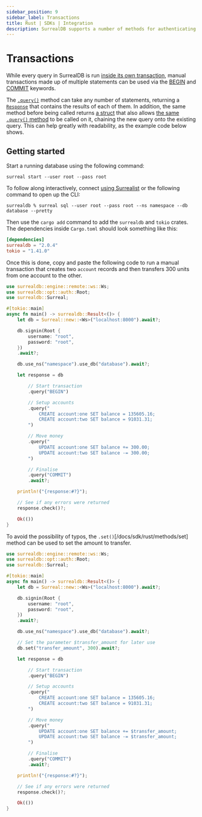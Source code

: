 ```yaml
---
sidebar_position: 9
sidebar_label: Transactions
title: Rust | SDKs | Integration
description: SurrealDB supports a number of methods for authenticating users and securing the database.
---
```


# Transactions

While every query in SurrealDB is run [inside its own transaction](/docs/surrealql/transactions), manual transactions made up of multiple statements can be used via the [BEGIN](/docs/surrealql/statements/begin) and [COMMIT](/docs/surrealql/statements/commit) keywords.

The [`.query()`](https://docs.rs/surrealdb/latest/surrealdb/struct.Surreal.html#method.query) method can take any number of statements, returning a [`Response`](https://docs.rs/surrealdb/latest/surrealdb/struct.Response.html) that contains the results of each of them. In addition, the same method before being called returns [a struct](https://docs.rs/surrealdb/latest/surrealdb/method/struct.Query.html) that also allows [the same `.query()` method](https://docs.rs/surrealdb/latest/surrealdb/method/struct.Query.html#method.query) to be called on it, chaining the new query onto the existing query. This can help greatly with readability, as the example code below shows.

## Getting started

Start a running database using the following command:

```
surreal start --user root --pass root 
```

To follow along interactively, connect [using Surrealist](/docs/surrealist/getting-started#creating-a-connection) or the following command to open up the CLI:

```
surrealdb % surreal sql --user root --pass root --ns namespace --db database --pretty
```

Then use the `cargo add` command to add the `surrealdb` and `tokio` crates. The dependencies inside `Cargo.toml` should look something like this:

```toml
[dependencies]
surrealdb = "2.0.4"
tokio = "1.41.0"
```

Once this is done, copy and paste the following code to run a manual transaction that creates two `account` records and then transfers 300 units from one account to the other.

```rust
use surrealdb::engine::remote::ws::Ws;
use surrealdb::opt::auth::Root;
use surrealdb::Surreal;

#[tokio::main]
async fn main() -> surrealdb::Result<()> {
	let db = Surreal::new::<Ws>("localhost:8000").await?;

	db.signin(Root {
		username: "root",
		password: "root",
	})
	.await?;

	db.use_ns("namespace").use_db("database").await?;

    let response = db

        // Start transaction
        .query("BEGIN")

        // Setup accounts
        .query("
            CREATE account:one SET balance = 135605.16;
            CREATE account:two SET balance = 91031.31;
        ")

        // Move money
        .query("
            UPDATE account:one SET balance += 300.00;
            UPDATE account:two SET balance -= 300.00;
        ")

        // Finalise
        .query("COMMIT")
        .await?;

    println!("{response:#?}");

	// See if any errors were returned
	response.check()?;

	Ok(())
}
```

To avoid the possibility of typos, the `.set()`[/docs/sdk/rust/methods/set] method can be used to set the amount to transfer.

```rust
use surrealdb::engine::remote::ws::Ws;
use surrealdb::opt::auth::Root;
use surrealdb::Surreal;

#[tokio::main]
async fn main() -> surrealdb::Result<()> {
	let db = Surreal::new::<Ws>("localhost:8000").await?;

	db.signin(Root {
		username: "root",
		password: "root",
	})
	.await?;

	db.use_ns("namespace").use_db("database").await?;

    // Set the parameter $transfer_amount for later use
    db.set("transfer_amount", 300).await?;

    let response = db

        // Start transaction
        .query("BEGIN")

        // Setup accounts
        .query("
            CREATE account:one SET balance = 135605.16;
            CREATE account:two SET balance = 91031.31;
        ")

        // Move money
        .query("
            UPDATE account:one SET balance += $transfer_amount;
            UPDATE account:two SET balance -= $transfer_amount;
        ")

        // Finalise
        .query("COMMIT")
        .await?;

    println!("{response:#?}");

	// See if any errors were returned
	response.check()?;

	Ok(())
}
```